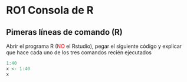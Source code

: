 # RO1 Consola de R {-}

## Pimeras líneas de comando (R)
Abrir el programa R (<span style="color:red">NO</span> el Rstudio), pegar el siguiente código y explicar que hace cada uno de los tres comandos recién ejecutados

```r
1:40
x <- 1:40
x
```